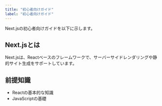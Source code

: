 ```yaml
---
title: "初心者向けガイド"
label: "初心者向けガイド"
---
```


Next.jsの初心者向けガイドを以下に示します。

## Next.jsとは

Next.jsは、Reactベースのフレームワークで、サーバーサイドレンダリングや静的サイト生成をサポートしています。

## 前提知識

- Reactの基本的な知識
- JavaScriptの基礎
